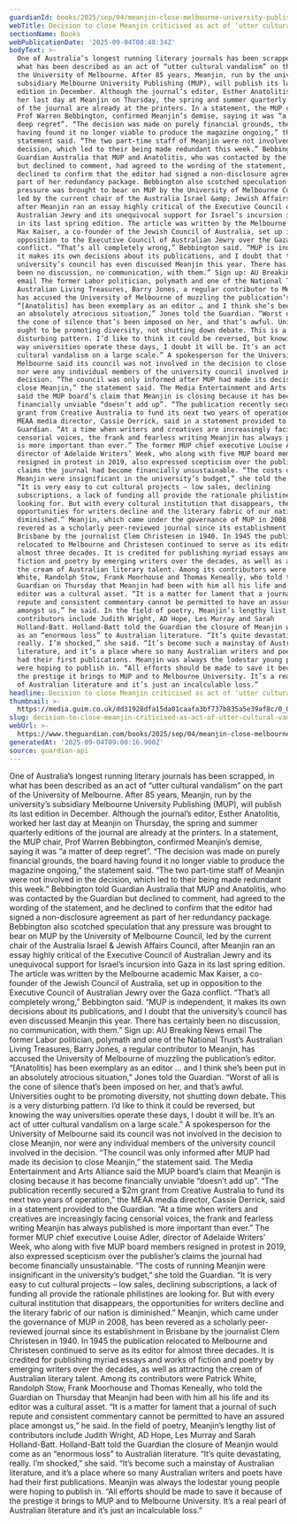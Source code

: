 ```yaml
---
guardianId: books/2025/sep/04/meanjin-close-melbourne-university-publishing
webTitle: Decision to close Meanjin criticised as act of ‘utter cultural vandalism’
sectionName: Books
webPublicationDate: '2025-09-04T08:48:34Z'
bodyText: >-
  One of Australia’s longest running literary journals has been scrapped, in
  what has been described as an act of “utter cultural vandalism” on the part of
  the University of Melbourne. After 85 years, Meanjin, run by the university’s
  subsidiary Melbourne University Publishing (MUP), will publish its last
  edition in December. Although the journal’s editor, Esther Anatolitis, worked
  her last day at Meanjin on Thursday, the spring and summer quarterly editions
  of the journal are already at the printers. In a statement, the MUP chair,
  Prof Warren Bebbington, confirmed Meanjin’s demise, saying it was “a matter of
  deep regret”. “The decision was made on purely financial grounds, the board
  having found it no longer viable to produce the magazine ongoing,” the
  statement said. “The two part-time staff of Meanjin were not involved in the
  decision, which led to their being made redundant this week.” Bebbington told
  Guardian Australia that MUP and Anatolitis, who was contacted by the Guardian
  but declined to comment, had agreed to the wording of the statement, and he
  declined to confirm that the editor had signed a non-disclosure agreement as
  part of her redundancy package. Bebbington also scotched speculation that any
  pressure was brought to bear on MUP by the University of Melbourne Council,
  led by the current chair of the Australia Israel &amp; Jewish Affairs Council,
  after Meanjin ran an essay highly critical of the Executive Council of
  Australian Jewry and its unequivocal support for Israel’s incursion into Gaza
  in its last spring edition. The article was written by the Melbourne academic
  Max Kaiser, a co-founder of the Jewish Council of Australia, set up in
  opposition to the Executive Council of Australian Jewry over the Gaza
  conflict. “That’s all completely wrong,” Bebbington said. “MUP is independent,
  it makes its own decisions about its publications, and I doubt that the
  university’s council has even discussed Meanjin this year. There has certainly
  been no discussion, no communication, with them.” Sign up: AU Breaking News
  email The former Labor politician, polymath and one of the National Trust’s
  Australian Living Treasures, Barry Jones, a regular contributor to Meanjin,
  has accused the University of Melbourne of muzzling the publication’s editor.
  “[Anatolitis] has been exemplary as an editor … and I think she’s been put in
  an absolutely atrocious situation,” Jones told the Guardian. “Worst of all is
  the cone of silence that’s been imposed on her, and that’s awful. Universities
  ought to be promoting diversity, not shutting down debate. This is a very
  disturbing pattern. I’d like to think it could be reversed, but knowing the
  way universities operate these days, I doubt it will be. It’s an act of utter
  cultural vandalism on a large scale.” A spokesperson for the University of
  Melbourne said its council was not involved in the decision to close Meanjin,
  nor were any individual members of the university council involved in the
  decision. “The council was only informed after MUP had made its decision to
  close Meanjin,” the statement said. The Media Entertainment and Arts Alliance
  said the MUP board’s claim that Meanjin is closing because it has become
  financially unviable “doesn’t add up”. “The publication recently secured a $2m
  grant from Creative Australia to fund its next two years of operation,” the
  MEAA media director, Cassie Derrick, said in a statement provided to the
  Guardian. “At a time when writers and creatives are increasingly facing
  censorial voices, the frank and fearless writing Meanjin has always published
  is more important than ever.” The former MUP chief executive Louise Adler,
  director of Adelaide Writers’ Week, who along with five MUP board members
  resigned in protest in 2019, also expressed scepticism over the publisher’s
  claims the journal had become financially unsustainable. “The costs of running
  Meanjin were insignificant in the university’s budget,” she told the Guardian.
  “It is very easy to cut cultural projects – low sales, declining
  subscriptions, a lack of funding all provide the rationale philistines are
  looking for. But with every cultural institution that disappears, the
  opportunities for writers decline and the literary fabric of our nation is
  diminished.” Meanjin, which came under the governance of MUP in 2008, has been
  revered as a scholarly peer-reviewed journal since its establishment in
  Brisbane by the journalist Clem Christesen in 1940. In 1945 the publication
  relocated to Melbourne and Christesen continued to serve as its editor for
  almost three decades. It is credited for publishing myriad essays and works of
  fiction and poetry by emerging writers over the decades, as well as attracting
  the cream of Australian literary talent. Among its contributors were Patrick
  White, Randolph Stow, Frank Moorhouse and Thomas Keneally, who told the
  Guardian on Thursday that Meanjin had been with him all his life and its
  editor was a cultural asset. “It is a matter for lament that a journal of such
  repute and consistent commentary cannot be permitted to have an assured place
  amongst us,” he said. In the field of poetry, Meanjin’s lengthy list of
  contributors include Judith Wright, AD Hope, Les Murray and Sarah
  Holland-Batt. Holland-Batt told the Guardian the closure of Meanjin would come
  as an “enormous loss” to Australian literature. “It’s quite devastating,
  really. I’m shocked,” she said. “It’s become such a mainstay of Australian
  literature, and it’s a place where so many Australian writers and poets have
  had their first publications. Meanjin was always the lodestar young people
  were hoping to publish in. “All efforts should be made to save it because of
  the prestige it brings to MUP and to Melbourne University. It’s a real pearl
  of Australian literature and it’s just an incalculable loss.”
headline: Decision to close Meanjin criticised as act of ‘utter cultural vandalism’
thumbnail: >-
  https://media.guim.co.uk/dd31928dfa15da01caafa3bf737b835a5e39af8c/0_0_6541_5233/500.jpg
slug: decision-to-close-meanjin-criticised-as-act-of-utter-cultural-vandalism
webUrl: >-
  https://www.theguardian.com/books/2025/sep/04/meanjin-close-melbourne-university-publishing
generatedAt: '2025-09-04T09:00:16.900Z'
source: guardian-api
---
```

One of Australia’s longest running literary journals has been scrapped, in what has been described as an act of “utter cultural vandalism” on the part of the University of Melbourne. After 85 years, Meanjin, run by the university’s subsidiary Melbourne University Publishing (MUP), will publish its last edition in December. Although the journal’s editor, Esther Anatolitis, worked her last day at Meanjin on Thursday, the spring and summer quarterly editions of the journal are already at the printers. In a statement, the MUP chair, Prof Warren Bebbington, confirmed Meanjin’s demise, saying it was “a matter of deep regret”. “The decision was made on purely financial grounds, the board having found it no longer viable to produce the magazine ongoing,” the statement said. “The two part-time staff of Meanjin were not involved in the decision, which led to their being made redundant this week.” Bebbington told Guardian Australia that MUP and Anatolitis, who was contacted by the Guardian but declined to comment, had agreed to the wording of the statement, and he declined to confirm that the editor had signed a non-disclosure agreement as part of her redundancy package. Bebbington also scotched speculation that any pressure was brought to bear on MUP by the University of Melbourne Council, led by the current chair of the Australia Israel &amp; Jewish Affairs Council, after Meanjin ran an essay highly critical of the Executive Council of Australian Jewry and its unequivocal support for Israel’s incursion into Gaza in its last spring edition. The article was written by the Melbourne academic Max Kaiser, a co-founder of the Jewish Council of Australia, set up in opposition to the Executive Council of Australian Jewry over the Gaza conflict. “That’s all completely wrong,” Bebbington said. “MUP is independent, it makes its own decisions about its publications, and I doubt that the university’s council has even discussed Meanjin this year. There has certainly been no discussion, no communication, with them.” Sign up: AU Breaking News email The former Labor politician, polymath and one of the National Trust’s Australian Living Treasures, Barry Jones, a regular contributor to Meanjin, has accused the University of Melbourne of muzzling the publication’s editor. “[Anatolitis] has been exemplary as an editor … and I think she’s been put in an absolutely atrocious situation,” Jones told the Guardian. “Worst of all is the cone of silence that’s been imposed on her, and that’s awful. Universities ought to be promoting diversity, not shutting down debate. This is a very disturbing pattern. I’d like to think it could be reversed, but knowing the way universities operate these days, I doubt it will be. It’s an act of utter cultural vandalism on a large scale.” A spokesperson for the University of Melbourne said its council was not involved in the decision to close Meanjin, nor were any individual members of the university council involved in the decision. “The council was only informed after MUP had made its decision to close Meanjin,” the statement said. The Media Entertainment and Arts Alliance said the MUP board’s claim that Meanjin is closing because it has become financially unviable “doesn’t add up”. “The publication recently secured a $2m grant from Creative Australia to fund its next two years of operation,” the MEAA media director, Cassie Derrick, said in a statement provided to the Guardian. “At a time when writers and creatives are increasingly facing censorial voices, the frank and fearless writing Meanjin has always published is more important than ever.” The former MUP chief executive Louise Adler, director of Adelaide Writers’ Week, who along with five MUP board members resigned in protest in 2019, also expressed scepticism over the publisher’s claims the journal had become financially unsustainable. “The costs of running Meanjin were insignificant in the university’s budget,” she told the Guardian. “It is very easy to cut cultural projects – low sales, declining subscriptions, a lack of funding all provide the rationale philistines are looking for. But with every cultural institution that disappears, the opportunities for writers decline and the literary fabric of our nation is diminished.” Meanjin, which came under the governance of MUP in 2008, has been revered as a scholarly peer-reviewed journal since its establishment in Brisbane by the journalist Clem Christesen in 1940. In 1945 the publication relocated to Melbourne and Christesen continued to serve as its editor for almost three decades. It is credited for publishing myriad essays and works of fiction and poetry by emerging writers over the decades, as well as attracting the cream of Australian literary talent. Among its contributors were Patrick White, Randolph Stow, Frank Moorhouse and Thomas Keneally, who told the Guardian on Thursday that Meanjin had been with him all his life and its editor was a cultural asset. “It is a matter for lament that a journal of such repute and consistent commentary cannot be permitted to have an assured place amongst us,” he said. In the field of poetry, Meanjin’s lengthy list of contributors include Judith Wright, AD Hope, Les Murray and Sarah Holland-Batt. Holland-Batt told the Guardian the closure of Meanjin would come as an “enormous loss” to Australian literature. “It’s quite devastating, really. I’m shocked,” she said. “It’s become such a mainstay of Australian literature, and it’s a place where so many Australian writers and poets have had their first publications. Meanjin was always the lodestar young people were hoping to publish in. “All efforts should be made to save it because of the prestige it brings to MUP and to Melbourne University. It’s a real pearl of Australian literature and it’s just an incalculable loss.”
